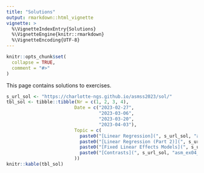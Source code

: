 ```yaml
---
title: "Solutions"
output: rmarkdown::html_vignette
vignette: >
  %\VignetteIndexEntry{Solutions}
  %\VignetteEngine{knitr::rmarkdown}
  %\VignetteEncoding{UTF-8}
---
```


```r
knitr::opts_chunk$set(
  collapse = TRUE,
  comment = "#>"
)
```

This page contains solutions to exercises.

```r
s_url_sol <- "https://charlotte-ngs.github.io/asmss2023/sol/"
tbl_sol <- tibble::tibble(Nr = c(1, 2, 3, 4),
                         Date = c("2023-02-27",
                                  "2023-03-06",
                                  "2023-03-20",
                                  "2023-04-03"),
                         Topic = c(
                           paste0("[Linear Regression](", s_url_sol, "asm_ex01_sol.pdf)",  collapse = ""),
                           paste0("[Linear Regression (Part 2)](", s_url_sol, "asm_ex02_sol.pdf)",  collapse = ""),
                           paste0("[Fixed Linear Effects Models](", s_url_sol, "asm_ex03_sol.pdf)", collapse = ""),
                           paste0("[Contrasts](", s_url_sol, "asm_ex04_sol.pdf)", collapse = "")
                         ))
knitr::kable(tbl_sol)
```

